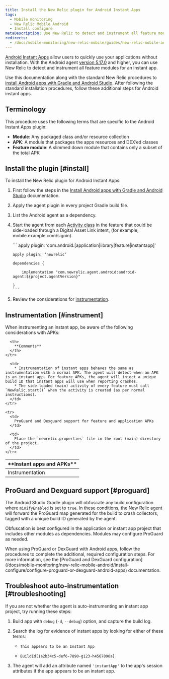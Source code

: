 ```yaml
---
title: Install the New Relic plugin for Android Instant Apps
tags:
  - Mobile monitoring
  - New Relic Mobile Android
  - Install configure
metaDescription: Use New Relic to detect and instrument all feature modules for Android Instant Apps.
redirects:
  - /docs/mobile-monitoring/new-relic-mobile/guides/new-relic-mobile-android-instant-app-best-practices-guide
---
```


[Android Instant Apps](https://developer.android.com/topic/instant-apps/index.html) allow users to quickly use your applications without installation. With the Android agent [version 5.17.0](/docs/release-notes/mobile-release-notes/android-release-notes/android-5170) and higher, you can use New Relic to detect and instrument all feature modules for an instant app.

Use this documentation along with the standard New Relic procedures to [install Android apps with Gradle and Android Studio](/docs/mobile-monitoring/new-relic-mobile-android/install-configure/install-android-apps-gradle-android-studio). After following the standard installation procedures, follow these additional steps for Android instant apps.

## Terminology

This procedure uses the following terms that are specific to the Android Instant Apps plugin:

* **Module**: Any packaged class and/or resource collection
* **APK**: A module that packages the apps resources and DEX’ed classes
* **Feature module**: A slimmed down module that contains only a subset of the total APK

## Install the plugin [#install]

To install the New Relic plugin for Android Instant Apps:

1. First follow the steps in the [Install Android apps with Gradle and Android Studio](/docs/mobile-monitoring/new-relic-mobile-android/install-configure/install-android-apps-gradle-android-studio) documentation.
2. Apply the agent plugin in every project Gradle build file.
3. List the Android agent as a dependency.
4. Start the agent from each [Activity class](https://developer.android.com/reference/android/app/Activity.html) in the feature that could be side-loaded through a Digital Asset Link intent, (for example, mobile.example.com/signin).

   <CollapserGroup>
     <Collapser
       id="build.gradle"
       title="Minimal build.gradle example"
     >
       ```
       apply plugin: ‘com.android.[application|library|feature|instantapp]'

       apply plugin: ‘newrelic’

       dependencies {

           implementation "com.newrelic.agent.android:android-agent:${project.agentVersion}"

       }
       ```
     </Collapser>
   </CollapserGroup>
5. Review the considerations for [instrumentation](#instrument).

<InstallFeedback />

## Instrumentation [#instrument]

When instrumenting an instant app, be aware of the following considerations with APKs:

<table>
  <thead>
    <tr>
      <th style={{ width: "200px" }}>
        **Instant apps and APKs**
      </th>

      <th>
        **Comments**
      </th>
    </tr>
  </thead>

  <tbody>
    <tr>
      <td>
        Instrumentation
      </td>

      <td>
        * Instrumentation of instant apps behaves the same as instrumentation with a normal APK. The agent will detect when an APK is an instant app. For feature APKs, the agent will inject a unique build ID that instant apps will use when reporting crashes.
        * The side-loaded (main) activity of every feature must call `NewRelic.start()` when the activity is created (as per normal instructions).
      </td>
    </tr>

    <tr>
      <td>
        ProGuard and Dexguard support for feature and application APKs
      </td>

      <td>
        Place the `newrelic.properties` file in the root (main) directory of the project.
      </td>
    </tr>
  </tbody>
</table>

## ProGuard and Dexguard support [#proguard]

The Android Studio Gradle plugin will obfuscate any build configuration where `minifyEnabled` is set to `true`. In these conditions, the New Relic agent will forward the ProGuard map generated for the build to crash collectors, tagged with a unique build ID generated by the agent.

Obfuscation is best configured in the application or instant app project that includes other modules as dependencies. Modules may configure ProGuard as needed.

<Callout variant="important">
  When using ProGuard or DexGuard with Android apps, follow the procedures to complete the additional, required configuration steps. For more information, see the [ProGuard and DexGuard configuration](/docs/mobile-monitoring/new-relic-mobile-android/install-configure/configure-proguard-or-dexguard-android-apps) documentation.
</Callout>

## Troubleshoot auto-instrumentation [#troubleshooting]

If you are not whether the agent is auto-instrumenting an instant app project, try running these steps:

1. Build app with `debug` (`-d`, `--debug`) option, and capture the build log.
2. Search the log for evidence of instant apps by looking for either of these terms:

   * ```
     This appears to be an Instant App
     ```
   * ```
     BuildId[1a2b34c5-def6-7890-g123-h4567890a]
     ```
3. The agent will add an attribute named `'instantApp'` to the app's session attributes if the app appears to be an instant app.
